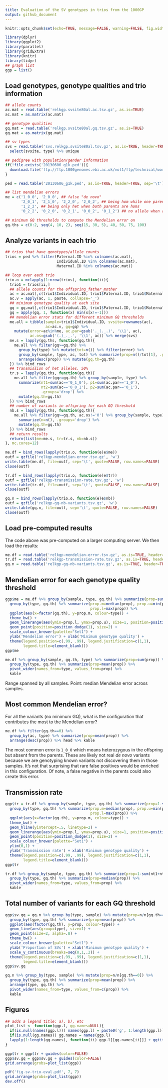```yaml
---
title: Evaluation of the SV genotypes in trios from the 1000GP
output: github_document
---
```


```r
knitr::opts_chunk$set(echo=TRUE, message=FALSE, warning=FALSE, fig.width=10)
```

```r
library(dplyr)
library(ggplot2)
library(parallel)
library(gridExtra)
library(knitr)
library(tidyr)
## graph list
ggp = list()
```

## Load genotypes, genotype qualities and trio information

```r
## allele counts
ac.mat = read.table('relkgp.svsite80al.ac.tsv.gz', as.is=TRUE)
ac.mat = as.matrix(ac.mat)

## genotype qualities
gq.mat = read.table('relkgp.svsite80al.gq.tsv.gz', as.is=TRUE)
gq.mat = as.matrix(gq.mat)

## sv types
svs = read.table('svs.relkgp.svsite80al.tsv.gz', as.is=TRUE, header=TRUE) %>%
  select(svsite, type) %>% unique

## pedigree with population/gender information
if(!file.exists('20130606_g1k.ped')){
  download.file('ftp://ftp.1000genomes.ebi.ac.uk/vol1/ftp/technical/working/20130606_sample_info/20130606_g1k.ped', '20130606_g1k.ped')
}

ped = read.table('20130606_g1k.ped', as.is=TRUE, header=TRUE, sep='\t')

## list mendelian errors
me = c('1_0_0', '2_0_0', ## false "de novo"
       '2_0_1', '2_1_0', '2_2_0', '2_0_2', ## being hom while one parent was hom ref
       '1_2_2', ## being only het when both parents are homs
       '0_2_2', '0_2_0', '0_2_1', '0_0_2', '0_1_2') ## no allele when at least one parent was hom

## minimum GQ thresholds to compute the Mendelian error on
gq.ths = c(0:2, seq(4, 10, 2), seq(15, 30, 5), 40, 50, 75, 100)
```

## Analyze variants in each trio

```r
## trios that have genotypes/allele counts
trios = ped %>% filter(Paternal.ID %in% colnames(ac.mat),
                       Individual.ID %in% colnames(ac.mat),
                       Maternal.ID %in% colnames(ac.mat))

## loop over each trio
trio.o = mclapply(1:nrow(trios), function(ii){
  trio1 = trios[ii,]
  ## allele counts for the offspring_father_mother
  ac = ac.mat[,c(trio1$Individual.ID, trio1$Paternal.ID, trio1$Maternal.ID)]
  ac.v = apply(ac, 1, paste, collapse='_')
  ## minimum genotype quality at each site
  gq = gq.mat[,c(trio1$Individual.ID, trio1$Paternal.ID, trio1$Maternal.ID)]
  gq = apply(gq, 1, function(x) min(x[x!=-1]))
  ## mendelian error stats for different minimum GQ thresholds
  me.all = tibble(sample=trio1$Individual.ID, svsite=rownames(ac),
                  ac=ac.v, gq=gq) %>%
    mutate(error=ac%in%me, ac.par=gsub('._(._.)', '\\1', ac),
           ac.os=gsub('(.)_._.', '\\1', ac)) %>% merge(svs)
  me.s = lapply(gq.ths, function(gq.th){
    me.all %>% filter(gq>=gq.th) %>%
      group_by(type) %>% mutate(tot=n()) %>% filter(error) %>% 
      group_by(sample, type, ac, tot) %>% summarize(prop=n()/tot[1], .groups='drop') %>%
      arrange(desc(prop)) %>% mutate(gq.th=gq.th)
  }) %>% bind_rows
  ## transmission of het alleles. 50%
  tr.s = lapply(gq.ths, function(gq.th){
    me.all %>% filter(gq>=gq.th) %>% group_by(sample, type) %>% 
      summarize(nt1=sum(ac=='0_1_0'), p1=sum(ac.par=='1_0'),
                nt2=sum(ac=='0_0_1'), p2=sum(ac.par=='0_1'),
                .groups='drop') %>%
      mutate(gq.th=gq.th)
  }) %>% bind_rows
  ## number of variants in offspring for each GQ threshold
  nb.s = lapply(gq.ths, function(gq.th){
    me.all %>% filter(gq>=gq.th, ac.os!='0') %>% group_by(sample, type) %>% 
      summarize(n=n(), .groups='drop') %>%
      mutate(gq.th=gq.th)
  }) %>% bind_rows
  ## return results
  return(list(me=me.s, tr=tr.s, nb=nb.s))
}, mc.cores=12)

me.df = bind_rows(lapply(trio.o, function(e)e$me))
outf = gzfile('relkgp-mendelian-error.tsv.gz', 'w')
write.table(me.df, file=outf, sep='\t', quote=FALSE, row.names=FALSE)
close(outf)

tr.df = bind_rows(lapply(trio.o, function(e)e$tr))
outf = gzfile('relkgp-transmission-rate.tsv.gz', 'w')
write.table(tr.df, file=outf, sep='\t', quote=FALSE, row.names=FALSE)
close(outf)

gq.n = bind_rows(lapply(trio.o, function(e)e$nb))
outf = gzfile('relkgp-gq-nb-variants.tsv.gz', 'w')
write.table(gq.n, file=outf, sep='\t', quote=FALSE, row.names=FALSE)
close(outf)
```

## Load pre-computed results

The code above was pre-computed on a larger computing server.
We then load the results:

```r
me.df = read.table('relkgp-mendelian-error.tsv.gz', as.is=TRUE, header=TRUE)
tr.df = read.table('relkgp-transmission-rate.tsv.gz', as.is=TRUE, header=TRUE)
gq.n = read.table('relkgp-gq-nb-variants.tsv.gz', as.is=TRUE, header=TRUE)
```

## Mendelian error for each genotype quality threshold

```r
ggp$me = me.df %>% group_by(sample, type, gq.th) %>% summarize(prop=sum(prop)) %>%
  group_by(type, gq.th) %>% summarize(prop.m=median(prop), prop.u=min(prop),
                                      prop.l=max(prop)) %>% 
  ggplot(aes(x=factor(gq.th), y=prop.m, colour=type)) +
  theme_bw() +
  geom_linerange(aes(ymin=prop.l, ymax=prop.u), size=1, position=position_dodge(1)) + 
  geom_point(position=position_dodge(1), size=2) +
  scale_colour_brewer(palette="Set1") + 
  ylab('Mendelian error') + xlab('Minimum genotype quality') +
  theme(legend.position=c(.99, .99), legend.justification=c(1,1),
        legend.title=element_blank())
ggp$me

me.df %>% group_by(sample, gq.th, type) %>% summarize(prop=sum(prop)) %>%
  group_by(type, gq.th) %>% summarize(prop=mean(prop)) %>%
  pivot_wider(names_from=type, values_from=prop) %>% 
  kable
```

Range spanned by all samples. Point: median Mendelian error across samples. 



## Most common Mendelian error?

For all the variants (no minimum GQ), what is the configuration that contributes the most to the Mendelian error?

```r
me.df %>% filter(gq.th==0) %>% 
  group_by(ac, type) %>% summarize(prop=mean(prop)) %>%
  arrange(desc(prop)) %>% head %>% kable
```

The most common error is `1_0_0` which means heterozygous in the offspring but absent from the parents.
These are likely not real *de novo* variants because we are genotyping known variants not discovering them in those samples.
It's not that surprising that rare false positives would be enriched in this configuration.
Of note, a false negative in the parents could also create this error.

## Transmission rate

```r
ggp$tr = tr.df %>% group_by(sample, type, gq.th) %>% summarize(prop=1-sum(nt1+nt2)/sum(p1+p2)) %>%
  group_by(type, gq.th) %>% summarize(prop.m=median(prop), prop.u=min(prop),
                                      prop.l=max(prop)) %>% 
  ggplot(aes(x=factor(gq.th), y=prop.m, colour=type)) +
  theme_bw() +
  geom_hline(yintercept=.5, linetype=2) +
  geom_linerange(aes(ymin=prop.l, ymax=prop.u), size=1, position=position_dodge(1)) + 
  geom_point(position=position_dodge(1), size=2) +
  scale_colour_brewer(palette="Set1") +
  ylim(0,1) + 
  ylab('Transmission rate') + xlab('Minimum genotype quality') +
  theme(legend.position=c(.99, .99), legend.justification=c(1,1),
        legend.title=element_blank())
ggp$tr

tr.df %>% group_by(sample, type, gq.th) %>% summarize(prop=1-sum(nt1+nt2)/sum(p1+p2)) %>%
  group_by(type, gq.th) %>% summarize(prop=median(prop)) %>% 
  pivot_wider(names_from=type, values_from=prop) %>% 
  kable
```

## Total number of variants for each GQ threshold

```r
ggp$sv.gq = gq.n %>% group_by(type, sample) %>% mutate(prop=n/n[gq.th==0]) %>%
  group_by(type, gq.th) %>% summarize(prop=mean(prop)) %>% 
  ggplot(aes(factor(gq.th), y=prop, colour=type)) +
  geom_line(aes(group=type), size=1) +
  geom_point(size=2, alpha=.8) +
  theme_bw() +
  scale_colour_brewer(palette="Set1") + 
  ylab('Proportion of SVs') + xlab('Minimum genotype quality') +
  scale_y_continuous(breaks=seq(0,1,.2)) + 
  theme(legend.position=c(.99, .99), legend.justification=c(1,1),
        legend.title=element_blank())
ggp$sv.gq

gq.n %>% group_by(type, sample) %>% mutate(prop=n/n[gq.th==0]) %>%
  group_by(type, gq.th) %>% summarize(prop=mean(prop)) %>%
  arrange(type, gq.th) %>%
  pivot_wider(names_from=type, values_from=c(prop)) %>% 
  kable
```

## Figures

```r
## adds a legend title: a), b), etc
plot_list <- function(ggp.l, gg.names=NULL){
  if(is.null(names(ggp.l))) names(ggp.l) = paste0('g', 1:length(ggp.l))
  if(is.null(gg.names)) gg.names = names(ggp.l)
  lapply(1:length(gg.names), function(ii) ggp.l[[gg.names[ii]]] + ggtitle(paste0('(', LETTERS[ii], ')')))
}

ggp$tr = ggp$tr + guides(color=FALSE)
ggp$sv.gq = ggp$sv.gq + guides(color=FALSE)
grid.arrange(grobs=plot_list(ggp))

pdf('fig-sv-trio-eval.pdf', 7, 7)
grid.arrange(grobs=plot_list(ggp))
dev.off()
```

